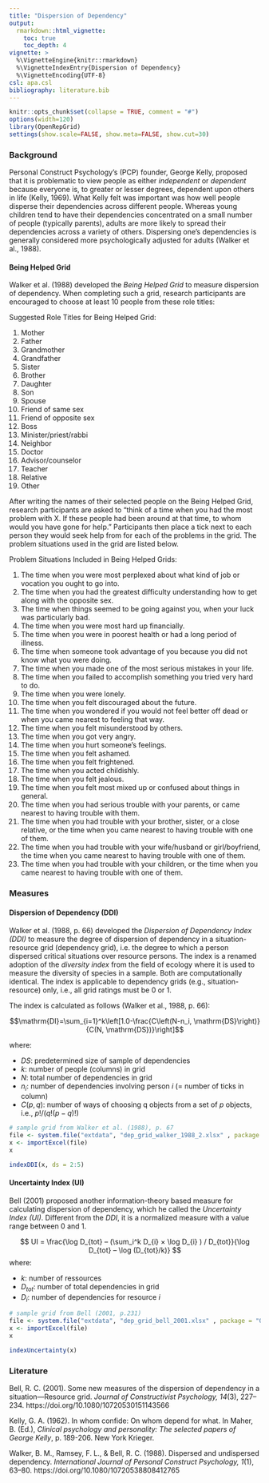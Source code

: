 ```yaml
---
title: "Dispersion of Dependency"
output: 
  rmarkdown::html_vignette:
    toc: true
    toc_depth: 4
vignette: >
  %\VignetteEngine{knitr::rmarkdown}
  %\VignetteIndexEntry{Dispersion of Dependency}
  %\VignetteEncoding{UTF-8}
csl: apa.csl
bibliography: literature.bib
---
```


```r
knitr::opts_chunk$set(collapse = TRUE, comment = "#")
options(width=120)
library(OpenRepGrid)
settings(show.scale=FALSE, show.meta=FALSE, show.cut=30)
```


### Background

Personal Construct Psychology's (PCP) founder, George Kelly, proposed that it is problematic to view people as either *independent* or *dependent* because everyone is, to greater or lesser degrees, dependent upon others in life (Kelly, 1969). What Kelly felt was important was how well people disperse their dependencies across different people. Whereas young children tend to have their dependencies concentrated on a small number of people (typically parents), adults are more likely to spread their dependencies across a variety of others. Dispersing one’s dependencies is generally considered more psychologically adjusted for adults (Walker et al., 1988).

#### Being Helped Grid

Walker et al. (1988) developed the *Being Helped Grid* to measure dispersion of dependency. When completing such a grid, research participants are encouraged to choose at least 10 people from these role titles: 

Suggested Role Titles for Being Helped Grid:

1. Mother 
2. Father 
3. Grandmother 
4. Grandfather
5. Sister
6. Brother
7. Daughter
8. Son
9. Spouse 
10. Friend of same sex
11. Friend of opposite sex
12. Boss
13. Minister/priest/rabbi
14. Neighbor
15. Doctor
16. Advisor/counselor
17. Teacher
18. Relative
19. Other

After writing the names of their selected people on the Being Helped Grid, research participants are asked to "think of a time when you had the most problem with X. If these people had been around at that time, to whom would you have gone for help." Participants then place a tick next to each person they would seek help from for each of the problems in the grid. The problem situations used in the grid are listed below.

Problem Situations Included in Being Helped Grids:

1. The time when you were most perplexed about what kind of job or vocation you ought to go into.
2. The time when you had the greatest difficulty understanding how to get along with the opposite sex.
3. The time when things seemed to be going against you, when your luck was particularly bad.
4. The time when you were most hard up financially. 
5. The time when you were in poorest health or had a long period of illness. 
6. The time when someone took advantage of you because you did not know what you were doing.
7. The time when you made one of the most serious mistakes in your life. 
8. The time when you failed to accomplish something you tried very hard to do. 
9. The time when you were lonely.
10. The time when you felt discouraged about the future. 
11. The time when you wondered if you would not feel better off dead or when you came nearest to feeling that way.
12. The time when you felt misunderstood by others. 
13. The time when you got very angry. 
14. The time when you hurt someone's feelings. 
15. The time when you felt ashamed. 
16. The time when you felt frightened. 
17. The time when you acted childishly. 
18. The time when you felt jealous. 
19. The time when you felt most mixed up or confused about things in general. 
20. The time when you had serious trouble with your parents, or came nearest to having trouble with them.
21. The time when you had trouble with your brother, sister, or a close relative, or the time when you came nearest to having trouble with one of them.
22. The time when you had trouble with your wife/husband or girl/boyfriend, the time when you came nearest to having trouble with one of them.
23. The time when you had trouble with your children, or the time when you came nearest to having trouble with one of them.


### Measures

#### Dispersion of Dependency (DDI)

Walker et al. (1988, p. 66) developed the *Dispersion of Dependency Index (DDI)* to measure the degree of dispersion of dependency in a situation-resource grid (dependency grid), i.e. the degree to which a person dispersed critical situations over resource persons. The index is a renamed adoption of the *diversity index* from the field of ecology where it is used to measure the diversity of species in a sample. Both are computationally identical. The index is applicable to dependency grids (e.g., situation-resource) only, i.e., all grid ratings must be $0$ or $1$.

The index is calculated as follows (Walker et al., 1988, p. 66):

$$\mathrm{DI}=\sum_{i=1}^k\left[1.0-\frac{C\left(N-n_i, \mathrm{DS}\right)}{C(N, \mathrm{DS})}\right]$$

where:

- $DS$: predetermined size of sample of dependencies
- $k$: number of people (columns) in grid
- $N$: total number of dependencies in grid
- $n_i$: number of dependencies involving person $i$ (= number of ticks in column)
- $C(p,q)$: number of ways of choosing q objects from a set of $p$ objects, i.e., $p!/(q!(p- q)!)$


```r
# sample grid from Walker et al. (1988), p. 67
file <- system.file("extdata", "dep_grid_walker_1988_2.xlsx" , package = "OpenRepGrid")
x <- importExcel(file)
x
```

```r
indexDDI(x, ds = 2:5) 
```

#### Uncertainty Index (UI)

Bell (2001) proposed another information-theory based measure for calculating dispersion of dependency, which he called the *Uncertainty Index (UI)*. Different from the *DDI*, it is a normalized measure with a value range between $0$ and $1$.

$$
UI = \frac{\log D_{tot} – (\sum_i^k D_{i} × \log D_{i} ) / D_{tot}}{\log D_{tot} – \log (D_{tot}/k)}
$$
where:

- $k$: number of ressources
- $D_{tot}$: number of total dependencies in grid
- $D_{i}$: number of dependencies for resource $i$


```r
# sample grid from Bell (2001, p.231)
file <- system.file("extdata", "dep_grid_bell_2001.xlsx" , package = "OpenRepGrid")
x <- importExcel(file)
x
```

```r
indexUncertainty(x) 
```

### Literature

Bell, R. C. (2001). Some new measures of the dispersion of dependency in a situation—Resource grid. *Journal of Constructivist Psychology, 14*(3), 227–234. https://doi.org/10.1080/10720530151143566

Kelly, G. A. (1962). In whom confide: On whom depend for what. In Maher, B. (Ed.), *Clinical psychology and personality: The selected papers of George Kelly*, p. 189-206. New York Krieger.

Walker, B. M., Ramsey, F. L., & Bell, R. C. (1988). Dispersed and undispersed dependency. *International Journal of Personal Construct Psychology, 1*(1), 63–80. https://doi.org/10.1080/10720538808412765





